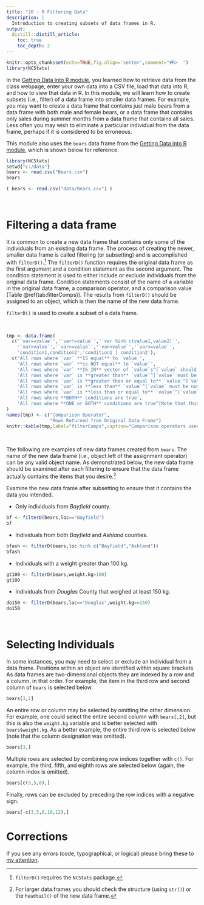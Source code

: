 ```yaml
---
title: "20 - R Filtering Data"
description: |
  Introduction to creating subsets of data frames in R.
output:
  distill::distill_article:
    toc: true
    toc_depth: 2
---
```


```r
knitr::opts_chunk$set(echo=TRUE,fig.align='center',comment="#R>  ")
library(NCStats)
```

In the [Getting Data into R module](RData.html), you learned how to retrieve data from the class webpage, enter your own data into a CSV file, load that data into R, and how to view that data in R. In this module, we will learn how to create subsets (i.e., filter) of a data frame into smaller data frames. For example, you may want to create a data frame that contains just male bears from a data frame with both male and female bears, or a data frame that contains only sales during summer months from a data frame that contains all sales. Less often you may wish to eliminate a particular individual from the data frame, perhaps if it is considered to be erroneous.

This module also uses the `bears` data frame from the [Getting Data into R module](RData.html), which is shown below for reference.

```r
library(NCStats)
setwd{"c:/data"}
bears <- read.csv("Bears.csv")
bears
```
```r
( bears <- read.csv("data/Bears.csv") )
```


&nbsp;

# Filtering a data frame
It is common to create a new data frame that contains only some of the individuals from an existing data frame. The process of creating the newer, smaller data frame is called filtering (or subsetting) and is accomplished with `filterD()`.^[`filterD()` requires the `NCStats` package.] The `filterD()` function requires the original data frame as the first argument and a condition statement as the second argument. The condition statement is used to either include or exclude individuals from the original data frame. Condition statements consist of the name of a variable in the original data frame, a comparison operator, and a comparison value (Table \@ref(tab:filterComps)). The results from `filterD()` should be assigned to an object, which is then the name of the new data frame.

<aside>
`filterD()` is used to create a subset of a data frame.
</aside>

&nbsp;

```r
tmp <- data.frame(
  c('`var==value`','`var!=value`','`var %in% c(value1,value2)`',
    '`var>value`','`var>=value`','`var<value`','`var<=value`',
    'condition1,condition2','condition1 | condition2'),
  c('All rows where `var` **IS equal** to `value`',
    'All rows where `var` **is NOT equal** to `value`',
    'All rows where `var` **IS IN** vector of `value`s^[`value` should be a character, factor, or integer.]',
    'All rows where `var` is **greater than** `value`^[`value` must be numeric.]',
    'All rows where `var` is **greater than or equal to** `value`^[`value` must be numeric.]',
    'All rows where `var` is **less than** `value`^[`value` must be numeric.]',
    'All rows where `var` is **less than or equal to** `value`^[`value` must be numeric.]',
    'All rows where **BOTH** conditions are true',
    'All rows where **ONE or BOTH** conditions are true^[Note that this "or" operator is a "vertical line"" which is typed with the shift-backslash key.]')
)
names(tmp) <- c("Comparison Operator",
                "Rows Returned from Original Data Frame")
knitr::kable(tmp,label="filterComps",caption="Comparison operators used in `filterD()` and their results. Note that `var` generically represents a variable in the original data frame and `value` is a generic value or level. Both `var` and `val` would be replaced with specific items (see examples in main text).")
```


&nbsp;

The following are examples of new data frames created from `bears`. The name of the new data frame (i.e., object left of the assignment operator) can be any valid object name. As demonstrated below, the new data frame should be examined after each filtering to ensure that the data frame actually contains the items that you desire.^[For larger data.frames you should check the structure (using `str()`) or the `headtail()` of the new data frame.]

<aside>
Examine the new data frame after subsetting to ensure that it contains the data you intended.
</aside>

* Only individuals from *Bayfield* county.

```r
bf <- filterD(bears,loc=="Bayfield")
bf
```

* Individuals from both *Bayfield* and *Ashland* counties.

```r
bfash <- filterD(bears,loc %in% c("Bayfield","Ashland"))
bfash
```

* Individuals with a weight greater than 100 kg.

```r
gt100 <- filterD(bears,weight.kg>100)
gt100
```

* Individuals from *Douglas* County that weighed at least 150 kg.

```r
do150 <- filterD(bears,loc=="Douglas",weight.kg>=150)
do150
```


&nbsp;

# Selecting Individuals
In some instances, you may need to select or exclude an individual from a data frame. Positions within an object are identified within square brackets. As data frames are two-dimensional objects they are indexed by a row and a column, in that order. For example, the item in the third row and second column of `bears` is selected below.

```r
bears[3,2]
```

An entire row or column may be selected by omitting the other dimension. For example, one could select the entire second column with `bears[,2]`, but this is also the `weight.kg` variable and is better selected with `bears$weight.kg`. As a better example, the entire third row is selected below (note that the column designation was omitted).

```r
bears[3,]
```

Multiple rows are selected by combining row indices together with `c()`. For example, the third, fifth, and eighth rows are selected below (again, the column index is omitted).

```r
bears[c(3,5,8),]
```

Finally, rows can be excluded by preceding the row indices with a negative sign.

```r
bears[-c(3,5,8,10,12),]
```


# Corrections {.appendix}
If you see any errors (code, typographical, or logical) please bring these to [my attention](mailto:dogle@northland.edu).
